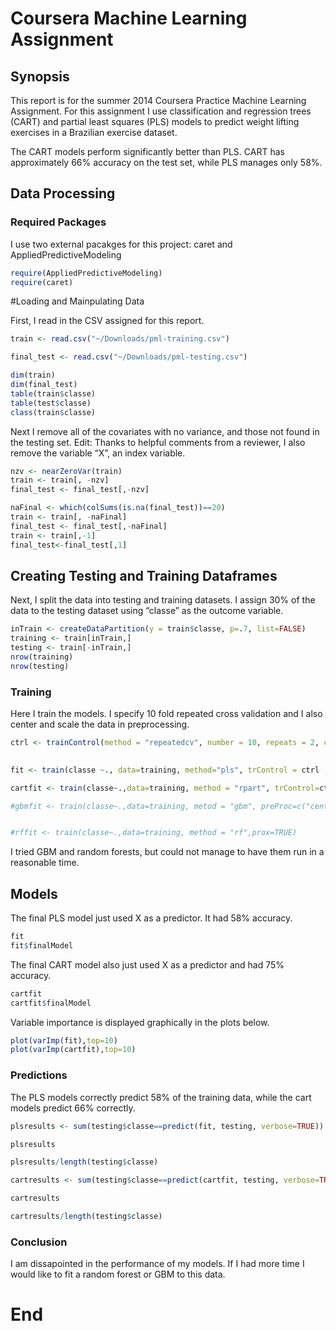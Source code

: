 # Coursera Machine Learning Assignment
 
## Synopsis

This report is for the summer 2014 Coursera Practice Machine Learning Assignment. For this assignment I use classification and regression trees (CART) and partial least squares (PLS) models to predict weight lifting exercises in a Brazilian exercise dataset. 

The CART models perform significantly better than PLS. CART has approximately 66% accuracy on the test set, while PLS manages only 58%. 

 
## Data Processing

### Required Packages
I use two external pacakges for this project: caret and AppliedPredictiveModeling
 
```r
require(AppliedPredictiveModeling)
require(caret)
```
#Loading and Mainpulating Data

First, I read in the CSV assigned for this report.


```r
train <- read.csv("~/Downloads/pml-training.csv")

final_test <- read.csv("~/Downloads/pml-testing.csv")

dim(train)
dim(final_test)
table(train$classe)
table(test$classe)
class(train$classe)

````
Next I remove all of the covariates with no variance, and those not found in the testing set. 
Edit: Thanks to helpful comments from a reviewer, I also remove the variable "X", an index variable.

```r
nzv <- nearZeroVar(train)
train <- train[, -nzv]
final_test <- final_test[,-nzv]

naFinal <- which(colSums(is.na(final_test))==20)
train <- train[, -naFinal]
final_test <- final_test[,-naFinal]
train <- train[,-1]
final_test<-final_test[,1]

```
## Creating Testing and Training Dataframes

Next, I split the data into testing and training datasets. I assign 30% of the data to the testing dataset using "classe" as the outcome variable.
```r

inTrain <- createDataPartition(y = train$classe, p=.7, list=FALSE)
training <- train[inTrain,]
testing <- train[-inTrain,]
nrow(training)
nrow(testing)

```

### Training

Here I train the models. I specify 10 fold repeated cross validation and I also center and scale the data in preprocessing.

```r
ctrl <- trainControl(method = "repeatedcv", number = 10, repeats = 2, classProbs=TRUE)

 
fit <- train(classe ~., data=training, method="pls", trControl = ctrl , preProc=c("center","scale"))

cartfit <- train(classe~.,data=training, method = "rpart", trControl=ctrl)

#gbmfit <- train(classe~.,data=training, metod = "gbm", preProc=c("center","scale"))


#rffit <- train(classe~.,data=training, method = "rf",prox=TRUE)

```
I tried GBM and random forests, but could not manage to have them run in a reasonable time.

## Models

The final PLS model just used X as a predictor. It had 58% accuracy.

```r
fit
fit$finalModel
```

The final CART model also just used X as a predictor and had 75% accuracy.

```r
cartfit
cartfit$finalModel
```

Variable importance is displayed graphically in the plots below.

```r
plot(varImp(fit),top=10)
plot(varImp(cartfit),top=10)
```
### Predictions

The PLS models correctly predict 58% of the training data, while the cart models predict 66% correctly. 

```r
plsresults <- sum(testing$classe==predict(fit, testing, verbose=TRUE))

plsresults

plsresults/length(testing$classe)

cartresults <- sum(testing$classe==predict(cartfit, testing, verbose=TRUE))

cartresults

cartresults/length(testing$classe)

```
### Conclusion

I am dissapointed in the performance of my models. If I had more time I would like to fit a random forest or GBM to this data.


# End